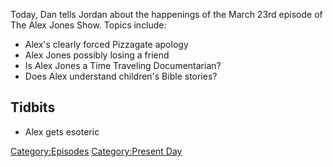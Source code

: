 {{Episode
    | title           = March 23, 2017
    | caption         = [https://knowledgefight.libsyn.com/knowledge-fight-march-23-2017 Listen to this episode on Libsyn]
    | episodeNumber   = 24
    | length          = 02:13:32
    | airDate         = March 27, 2017
    | coverageDate    = March 23, 2017
    | episodeType     = [[:Category:Present Day|Present Day]]
    | previousEpisode = [[23: March 16-17, 2017]]
    | nextEpisode     = [[25: Dennis Montgomery Investigation]]
}}

{{Stub}}

Today, Dan tells Jordan about the happenings of the March 23rd episode of The Alex Jones Show.  Topics include:

*Alex's clearly forced Pizzagate apology
*Alex Jones possibly losing a friend
*Is Alex Jones a Time Traveling Documentarian?
*Does Alex understand children's Bible stories?

==Tidbits==

*Alex gets esoteric

[[Category:Episodes]]
[[Category:Present Day]]
